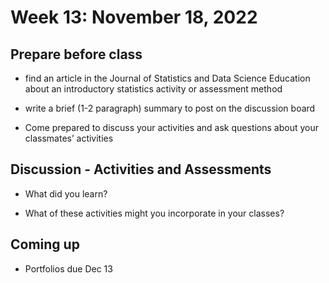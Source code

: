 # Week 13: November 18, 2022

## Prepare before class
- find an article in the Journal of Statistics and Data Science Education about an introductory statistics activity or assessment method

- write a brief (1-2 paragraph) summary to post on the discussion board

- Come prepared to discuss your activities and ask questions about your classmates' activities


## Discussion - Activities and Assessments

- What did you learn?

- What of these activities might you incorporate in your classes?


## Coming up

- Portfolios due Dec 13


\clearpage
\vspace*{1in}
\clearpage
